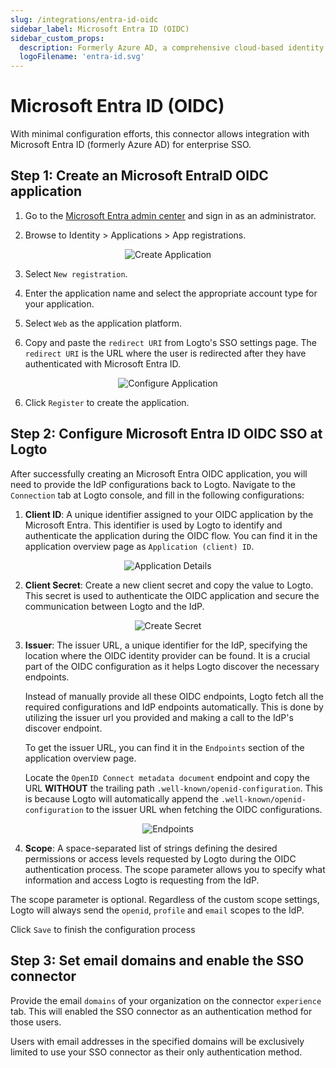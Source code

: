 ```yaml
---
slug: /integrations/entra-id-oidc
sidebar_label: Microsoft Entra ID (OIDC)
sidebar_custom_props:
  description: Formerly Azure AD, a comprehensive cloud-based identity management service.
  logoFilename: 'entra-id.svg'
---
```




# Microsoft Entra ID (OIDC)

<GuideTip />

With minimal configuration efforts, this connector allows integration with Microsoft Entra ID (formerly Azure AD) for enterprise SSO.

## Step 1: Create an Microsoft EntraID OIDC application

1. Go to the [Microsoft Entra admin center](https://entra.microsoft.com/) and sign in as an administrator.

2. Browse to Identity > Applications > App registrations.

<center>
  <img src={createApplication} alt="Create Application" />
</center>

3. Select `New registration`.

4. Enter the application name and select the appropriate account type for your application.

5. Select `Web` as the application platform.

6. Copy and paste the `redirect URI` from Logto's SSO settings page. The `redirect URI` is the URL where the user is redirected after they have authenticated with Microsoft Entra ID.

<center>
  <img src={configApplication} alt="Configure Application" />
</center>

6. Click `Register` to create the application.

## Step 2: Configure Microsoft Entra ID OIDC SSO at Logto

After successfully creating an Microsoft Entra OIDC application, you will need to provide the IdP configurations back to Logto. Navigate to the `Connection` tab at Logto console, and fill in the following configurations:

1. **Client ID**: A unique identifier assigned to your OIDC application by the Microsoft Entra. This identifier is used by Logto to identify and authenticate the application during the OIDC flow. You can find it in the application overview page as `Application (client) ID`.

<center>
  <img src={applicationDetails} alt="Application Details" />
</center>

2. **Client Secret**: Create a new client secret and copy the value to Logto. This secret is used to authenticate the OIDC application and secure the communication between Logto and the IdP.

<center>
  <img src={createSecret} alt="Create Secret" />
</center>

3. **Issuer**: The issuer URL, a unique identifier for the IdP, specifying the location where the OIDC identity provider can be found. It is a crucial part of the OIDC configuration as it helps Logto discover the necessary endpoints.

   Instead of manually provide all these OIDC endpoints, Logto fetch all the required configurations and IdP endpoints automatically. This is done by utilizing the issuer url you provided and making a call to the IdP's discover endpoint.

   To get the issuer URL, you can find it in the `Endpoints` section of the application overview page.

   Locate the `OpenID Connect metadata document` endpoint and copy the URL **WITHOUT** the trailing path `.well-known/openid-configuration`. This is because Logto will automatically append the `.well-known/openid-configuration` to the issuer URL when fetching the OIDC configurations.

<center>
  <img src={endpoints} alt="Endpoints" />
</center>

4. **Scope**: A space-separated list of strings defining the desired permissions or access levels requested by Logto during the OIDC authentication process. The scope parameter allows you to specify what information and access Logto is requesting from the IdP.

The scope parameter is optional. Regardless of the custom scope settings, Logto will always send the `openid`, `profile` and `email` scopes to the IdP.

Click `Save` to finish the configuration process

## Step 3: Set email domains and enable the SSO connector

Provide the email `domains` of your organization on the connector `experience` tab. This will enabled the SSO connector as an authentication method for those users.

Users with email addresses in the specified domains will be exclusively limited to use your SSO connector as their only authentication method.
